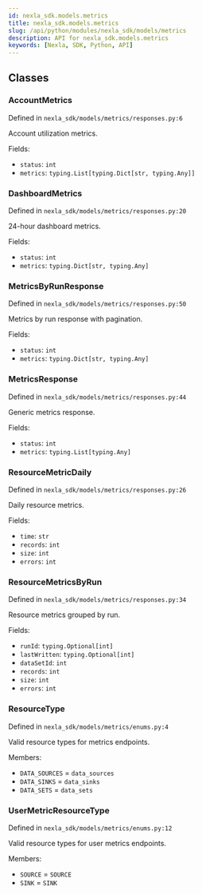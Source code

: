 ```yaml
---
id: nexla_sdk.models.metrics
title: nexla_sdk.models.metrics
slug: /api/python/modules/nexla_sdk/models/metrics
description: API for nexla_sdk.models.metrics
keywords: [Nexla, SDK, Python, API]
---
```


## Classes

### AccountMetrics

Defined in `nexla_sdk/models/metrics/responses.py:6`

Account utilization metrics.

Fields:

- `status`: `int`
- `metrics`: `typing.List[typing.Dict[str, typing.Any]]`

### DashboardMetrics

Defined in `nexla_sdk/models/metrics/responses.py:20`

24-hour dashboard metrics.

Fields:

- `status`: `int`
- `metrics`: `typing.Dict[str, typing.Any]`

### MetricsByRunResponse

Defined in `nexla_sdk/models/metrics/responses.py:50`

Metrics by run response with pagination.

Fields:

- `status`: `int`
- `metrics`: `typing.Dict[str, typing.Any]`

### MetricsResponse

Defined in `nexla_sdk/models/metrics/responses.py:44`

Generic metrics response.

Fields:

- `status`: `int`
- `metrics`: `typing.List[typing.Any]`

### ResourceMetricDaily

Defined in `nexla_sdk/models/metrics/responses.py:26`

Daily resource metrics.

Fields:

- `time`: `str`
- `records`: `int`
- `size`: `int`
- `errors`: `int`

### ResourceMetricsByRun

Defined in `nexla_sdk/models/metrics/responses.py:34`

Resource metrics grouped by run.

Fields:

- `runId`: `typing.Optional[int]`
- `lastWritten`: `typing.Optional[int]`
- `dataSetId`: `int`
- `records`: `int`
- `size`: `int`
- `errors`: `int`

### ResourceType

Defined in `nexla_sdk/models/metrics/enums.py:4`

Valid resource types for metrics endpoints.

Members:

- `DATA_SOURCES` = `data_sources`
- `DATA_SINKS` = `data_sinks`
- `DATA_SETS` = `data_sets`

### UserMetricResourceType

Defined in `nexla_sdk/models/metrics/enums.py:12`

Valid resource types for user metrics endpoints.

Members:

- `SOURCE` = `SOURCE`
- `SINK` = `SINK`

